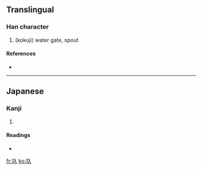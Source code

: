 ==Translingual==

===Han character===
{{Han char|rn=32|rad=土|as=02|sn=5|four=|canj=土人 (GO)}}

# (kokuji) water gate, spout

====References====
* {{Han ref|kx=0223.091|dkj=04879|dj=0455.110|hdz=10417.101|uh=5726|ud=22310}}

----

==Japanese==

===Kanji===
{{ja-kanji|grade=|rs=土02}}

# {{defn|Japanese}}

====Readings====
* {{ja-readings|on=|kun=[[いり]] (iri)}}

[[fr:圦]]
[[ko:圦]]